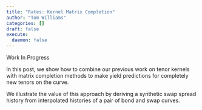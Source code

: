 ```yaml
---
title: "Rates: Kernel Matrix Completion"
author: "Tom Williams"
categories: []
draft: false
execute:
  daemon: false
---
```


Work In Progress

In this post, we show how to combine our previous work on tenor kernels with matrix completion methods to make yield predictions for completely new tenors on the curve.

We illustrate the value of this approach by deriving a synthetic swap spread history from interpolated histories of a pair of bond and swap curves.

